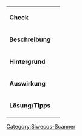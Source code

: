 === <span style="color:#c31622">{{:{{PAGENAME}}/Headline}}<span>===

{| class="wikitable"
|'''Check'''|| {{:{{PAGENAME}}/Negative}}
|-
|'''Beschreibung'''||  {{:{{PAGENAME}}/Description}}
|-
|'''Hintergrund'''||  {{:{{PAGENAME}}/Background}}
|-
|'''Auswirkung'''||  {{:{{PAGENAME}}/Consequence}}
|-
|'''Lösung/Tipps'''||  {{:{{PAGENAME}}/Solution_Tips}}
|}


[[Category:Siwecos-Scanner]]
{{:{{PAGENAME}}/Category}}


